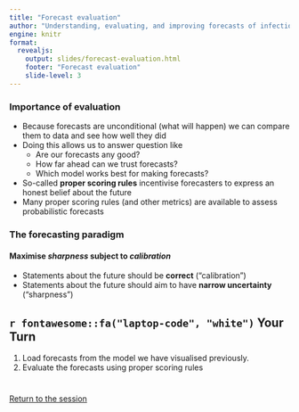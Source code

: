```yaml
---
title: "Forecast evaluation"
author: "Understanding, evaluating, and improving forecasts of infectious disease burden"
engine: knitr
format:
  revealjs:
    output: slides/forecast-evaluation.html
    footer: "Forecast evaluation"
    slide-level: 3
---
```


### Importance of evaluation {.smaller}

- Because forecasts are unconditional (what will happen) we can compare them to data and see how well they did
- Doing this allows us to answer question like
  - Are our forecasts any good?
  - How far ahead can we trust forecasts?
  - Which model works best for making forecasts?
- So-called **proper scoring rules** incentivise forecasters to express an honest belief about the future
- Many proper scoring rules (and other metrics) are available to assess probabilistic forecasts

### The forecasting paradigm {.smaller}

#### Maximise *sharpness* subject to *calibration*

- Statements about the future should be **correct** ("calibration")
- Statements about the future should aim to have **narrow uncertainty** ("sharpness")

## `r fontawesome::fa("laptop-code", "white")` Your Turn {background-color="#447099" transition="fade-in"}

1. Load forecasts from the model we have visualised previously.
2. Evaluate the forecasts using proper scoring rules

#

[Return to the session](../forecast-evaluation)
